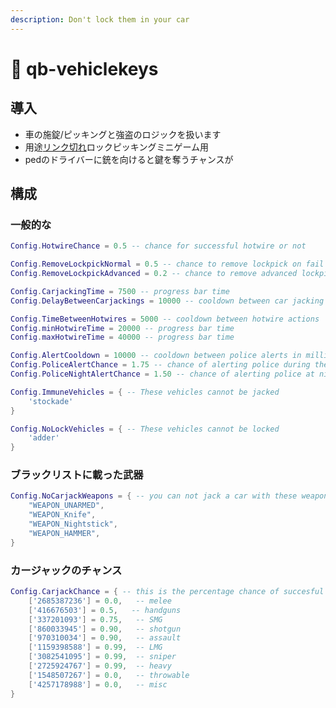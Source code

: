 ```yaml
---
description: Don't lock them in your car
---
```


# 🔑 qb-vehiclekeys

## 導入

* 車の施錠/ピッキングと強盗のロジックを扱います
* 用途[リンク切れ](broken-reference "mention")ロックピッキングミニゲーム用
* pedのドライバーに銃を向けると鍵を奪うチャンスが

## 構成

### 一般的な

```lua
Config.HotwireChance = 0.5 -- chance for successful hotwire or not

Config.RemoveLockpickNormal = 0.5 -- chance to remove lockpick on fail
Config.RemoveLockpickAdvanced = 0.2 -- chance to remove advanced lockpick on fail

Config.CarjackingTime = 7500 -- progress bar time
Config.DelayBetweenCarjackings = 10000 -- cooldown between car jacking

Config.TimeBetweenHotwires = 5000 -- cooldown between hotwire actions
Config.minHotwireTime = 20000 -- progress bar time
Config.maxHotwireTime = 40000 -- progress bar time

Config.AlertCooldown = 10000 -- cooldown between police alerts in milliseconds
Config.PoliceAlertChance = 1.75 -- chance of alerting police during the day
Config.PoliceNightAlertChance = 1.50 -- chance of alerting police at night

Config.ImmuneVehicles = { -- These vehicles cannot be jacked
    'stockade'
}

Config.NoLockVehicles = { -- These vehicles cannot be locked
    'adder'
}
```

### ブラックリストに載った武器

```lua
Config.NoCarjackWeapons = { -- you can not jack a car with these weapons
    "WEAPON_UNARMED",
    "WEAPON_Knife",
    "WEAPON_Nightstick",
    "WEAPON_HAMMER",
}
```

### カージャックのチャンス

```lua
Config.CarjackChance = { -- this is the percentage chance of succesful car jacking
    ['2685387236'] = 0.0,   -- melee
    ['416676503'] = 0.5,   -- handguns
    ['337201093'] = 0.75,   -- SMG
    ['860033945'] = 0.90,   -- shotgun
    ['970310034'] = 0.90,   -- assault
    ['1159398588'] = 0.99,  -- LMG
    ['3082541095'] = 0.99,  -- sniper
    ['2725924767'] = 0.99,  -- heavy
    ['1548507267'] = 0.0,   -- throwable
    ['4257178988'] = 0.0,   -- misc
}
```
